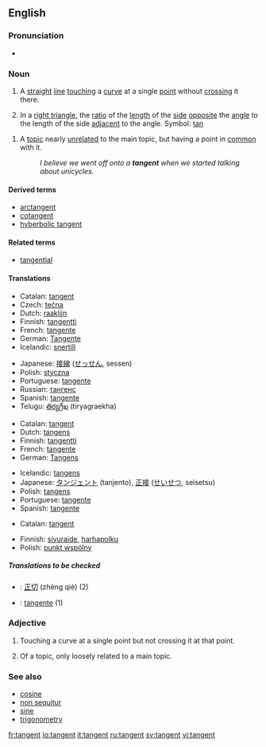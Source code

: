 ==English==

===Pronunciation===
*{{IPA|/'tæn.dʒənt/}}

===Noun===
{{en-noun}}

# {{geometry}} A [[straight]] [[line]] [[touching]] a [[curve]] at a single [[point]] without [[crossing]] it there.
# {{trigonometry}} In a [[right triangle]], the [[ratio]] of the [[length]] of the [[side]] [[opposite]] the [[angle]] to the length of the side [[adjacent]] to the angle. Symbol: [[tan]]
<!--This definition equivalent to the one above; it does not define a new sense of the word
# {{mathematics}} The ratio of the [[sine]] to the [[cosine]], in either the [[real]] or [[complex]] [[number]]s.-->
# A [[topic]] nearly [[unrelated]] to the main topic, but having a point in [[common]] with it.
#:''I believe we went off onto a '''tangent''' when we started talking about unicycles.''

====Derived terms====
*[[arctangent]]
*[[cotangent]]
*[[hyberbolic tangent]]

====Related terms====
*[[tangential]]

====Translations====
{{trans-top|in geometry}}
*Catalan: [[#Catalan|tangent]] {{f}}
*Czech: [[tečna]] {{f}}
*Dutch: [[raaklijn]] {{f}}
*Finnish: [[tangentti]]
*French: [[tangente]] {{f}}
*German: [[Tangente]] {{f}}
*Icelandic: [[snertill]] {{m}}
{{trans-mid}}
*Japanese: [[接線]] ([[せっせん]], sessen)
*Polish: [[styczna]] {{f}}
*Portuguese: [[tangente]] {{f}}
*Russian: [[тангенс]] {{m}}
*Spanish: [[tangente]] {{f}}
*Telugu: [[తిర్యగ్రేఖ]] (tiryagraekha)
{{trans-bottom}}

{{trans-top|in trigonometry}}
*Catalan: [[#Catalan|tangent]] {{f}}
*Dutch: [[tangens]] {{m}}
*Finnish: [[tangentti]]
*French: [[tangente]] {{f}}
*German: [[Tangens]] {{m}}
{{trans-mid}}
*Icelandic: [[tangens]] {{m}}
*Japanese: [[タンジェント]] (tanjento), [[正接]] ([[せいせつ]], seisetsu)
*Polish: [[tangens]] {{m}}
*Portuguese: [[tangente]] {{f}}
*Spanish: [[tangente]] {{f}}
{{trans-bottom}}

{{trans-top|nearly unrelated topic}}
*Catalan: [[#Catalan|tangent]] {{f}}
{{trans-mid}}
*Finnish: [[sivuraide]], [[harhapolku]]
*Polish: [[punkt wspólny]] {{m}}
{{trans-bottom}}

=====Translations to be checked=====
{{checktrans}}
<!--Remove this section once all of the translations below have been moved into the tables above.-->
*{{ttbc|Chinese}}: [[正切]] (zhèng qiè) (2)
*{{ttbc|Italian}}: [[tangente]] {{f}} (1)

===Adjective===
{{en-adj|-}}

# {{geometry}} Touching a curve at a single point but not crossing it at that point.
# Of a topic, only loosely related to a main topic.

===See also===
*[[cosine]]
*[[non sequitur]]
*[[sine]]
*[[trigonometry]]

[[fr:tangent]]
[[io:tangent]]
[[it:tangent]]
[[ru:tangent]]
[[sv:tangent]]
[[vi:tangent]]